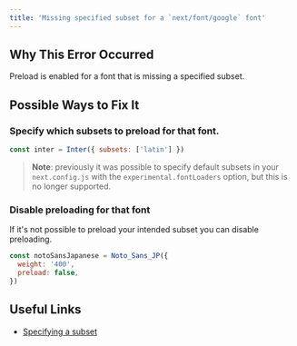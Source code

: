 ```yaml
---
title: 'Missing specified subset for a `next/font/google` font'
---
```


## Why This Error Occurred

Preload is enabled for a font that is missing a specified subset.

## Possible Ways to Fix It

### Specify which subsets to preload for that font.

```js filename="example.js"
const inter = Inter({ subsets: ['latin'] })
```

> **Note**: previously it was possible to specify default subsets in your `next.config.js` with the `experimental.fontLoaders` option, but this is no longer supported.

### Disable preloading for that font

If it's not possible to preload your intended subset you can disable preloading.

```js filename="example.js"
const notoSansJapanese = Noto_Sans_JP({
  weight: '400',
  preload: false,
})
```

## Useful Links

- [Specifying a subset](/docs/pages/api-reference/components/font#specifying-a-subset)
